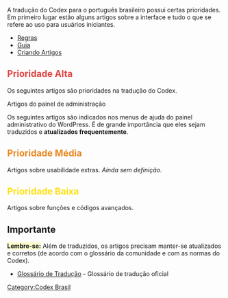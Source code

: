 {{Comunidade WP-Brasil}}
A tradução do Codex para o português brasileiro possui certas prioridades. Em primeiro lugar estão alguns artigos sobre a interface e tudo o que se refere ao uso para usuários iniciantes.

* [[pt-br:Codex:Regras|Regras]]
* [[pt-br:Codex:Guia|Guia]]
* [[pt-br:Codex:Criando Artigos|Criando Artigos]]

==<span style="color:#e04646">Prioridade Alta</span>==
Os seguintes artigos são prioridades na tradução do Codex. 

;Artigos do painel de administração
Os seguintes artigos são indicados nos menus de ajuda do painel administrativo do WordPress. É de grande importância que eles sejam traduzidos e '''atualizados frequentemente'''.
{{Painel de Administração}}

==<span style="color:#EA8821">Prioridade Média</span>==
Artigos sobre usabilidade extras. ''Ainda sem definição''.

==<span style="color:#FFE00E">Prioridade Baixa</span>==
Artigos sobre funções e códigos avançados.

==Importante==
<span style="background-color:#FFC">'''Lembre-se:'''</span> Além de traduzidos, os artigos precisam manter-se atualizados e corretos (de acordo com o glossário da comunidade e com as normas do Codex).

*[[pt-br:Codex:Glossário de Tradução|Glossário de Tradução]] - Glossário de tradução oficial
[[Category:Codex Brasil]]